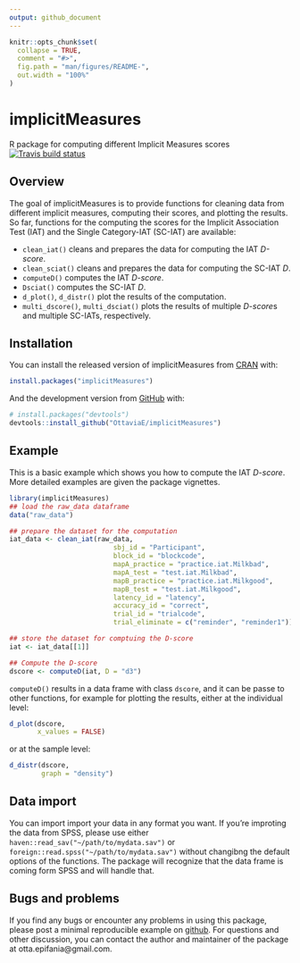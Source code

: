 ```yaml
---
output: github_document
---
```


<!-- README.md is generated from README.Rmd. Please edit that file -->

```r
knitr::opts_chunk$set(
  collapse = TRUE,
  comment = "#>",
  fig.path = "man/figures/README-",
  out.width = "100%"
)
```
# implicitMeasures

R package for computing different Implicit Measures scores
  <!-- badges: start -->
  [![Travis build status](https://travis-ci.org/OttaviaE/implicitMeasures.svg?branch=master)](https://travis-ci.org/OttaviaE/implicitMeasures)
  <!-- badges: end -->
  
## Overview

The goal of implicitMeasures is to provide functions for cleaning data from different implicit measures, computing their scores, and plotting the results. So far, functions for the computing the scores for the Implicit Association Test (IAT) and the Single Category-IAT (SC-IAT) are available: 


* `clean_iat()` cleans and prepares the data for computing the IAT *D-score*.
* `clean_sciat()` cleans and prepares the data for computing the SC-IAT *D*.
* `computeD()` computes the IAT *D-score*.
* `Dsciat()` computes the SC-IAT *D*.
* `d_plot()`, `d_distr()` plot the results of the computation.
* `multi_dscore()`, `multi_dsciat()` plots the results of multiple *D-score*s and multiple SC-IATs, respectively.


## Installation

You can install the released version of implicitMeasures from [CRAN](https://CRAN.R-project.org) with:

``` r
install.packages("implicitMeasures")
```

And the development version from [GitHub](https://github.com/) with:

``` r
# install.packages("devtools")
devtools::install_github("OttaviaE/implicitMeasures")
```
## Example

This is a basic example which shows you how to compute the IAT *D-score*. More detailed examples are given the package vignettes.

```r
library(implicitMeasures)
## load the raw_data dataframe
data("raw_data")

## prepare the dataset for the computation
iat_data <- clean_iat(raw_data, 
                          sbj_id = "Participant",
                          block_id = "blockcode",
                          mapA_practice = "practice.iat.Milkbad",
                          mapA_test = "test.iat.Milkbad",
                          mapB_practice = "practice.iat.Milkgood",
                          mapB_test = "test.iat.Milkgood",
                          latency_id = "latency",
                          accuracy_id = "correct",
                          trial_id = "trialcode",
                          trial_eliminate = c("reminder", "reminder1"))

## store the dataset for comptuing the D-score
iat <- iat_data[[1]]

## Compute the D-score
dscore <- computeD(iat, D = "d3")
```

`computeD()` results in a data frame with class `dscore`, and it can be passe to other functions, for example for plotting the results, either at the individual level: 

```r
d_plot(dscore, 
       x_values = FALSE)
```
or at the sample level: 

```r
d_distr(dscore, 
        graph = "density")
```

## Data import

You can import import your data in any format you want. If you're improting the data from SPSS, please use either `haven::read_sav("~/path/to/mydata.sav")` or `foreign::read.spss("~/path/to/mydata.sav")` without changibng the default options of the functions. The package will recognize that the data frame is coming form SPSS and will handle that. 

## Bugs and problems

If you find any bugs or encounter any problems in using this package, please post a minimal reproducible example on [github](https://github.com/OttaviaE/implicitMeasures/issues). 
For questions and other discussion, you can contact the author and maintainer of the package at otta.epifania@gmail.com. 

